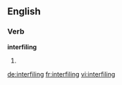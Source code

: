 ==English==

===Verb===
'''interfiling'''

# {{present participle of|[[interfile]]}}

[[de:interfiling]]
[[fr:interfiling]]
[[vi:interfiling]]